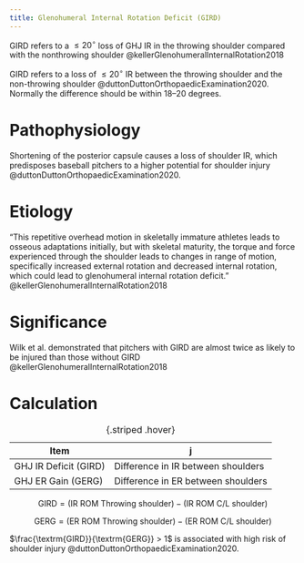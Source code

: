 ```yaml
---
title: Glenohumeral Internal Rotation Deficit (GIRD)
---
```


GIRD refers to a $\leq 20^\circ$ loss of GHJ IR in the throwing shoulder compared with the nonthrowing shoulder @kellerGlenohumeralInternalRotation2018

GIRD refers to a loss of $\leq 20^\circ$ IR between the throwing shoulder and the non-throwing shoulder @duttonDuttonOrthopaedicExamination2020.
Normally the difference should be within 18–20 degrees.

# Pathophysiology 

Shortening of the posterior capsule causes a loss of shoulder IR, which predisposes baseball pitchers to a higher potential for shoulder injury @duttonDuttonOrthopaedicExamination2020.

# Etiology
"This repetitive overhead motion in skeletally immature athletes leads to osseous adaptations initially, but with skeletal maturity, the torque and force experienced through the shoulder leads to changes in range of motion, specifically increased external rotation and decreased internal rotation, which could lead to glenohumeral internal rotation deficit." @kellerGlenohumeralInternalRotation2018 


# Significance

Wilk et al. demonstrated that pitchers with GIRD are almost twice as likely to be injured than those without GIRD @kellerGlenohumeralInternalRotation2018


# Calculation

| Item | j |
|-|-|
| GHJ IR Deficit (GIRD) | Difference in IR between shoulders |
| GHJ ER Gain (GERG) | Difference in ER between shoulders |
: {.striped .hover}

$$
\textrm{GIRD} = (\textrm{IR ROM Throwing shoulder}) - (\textrm{IR ROM C/L shoulder})
$$

$$
\textrm{GERG} = (\textrm{ER ROM Throwing shoulder}) - (\textrm{ER ROM C/L shoulder})
$$


$\frac{\textrm{GIRD}}{\textrm{GERG}} > 1$ is associated with high risk of shoulder injury @duttonDuttonOrthopaedicExamination2020. 